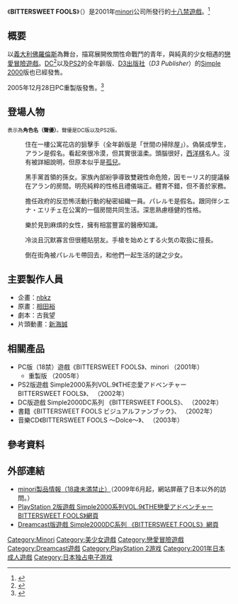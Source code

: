 {{Proofreader needed|ja|BITTERSWEET FOOLS}}
{{Infobox animanga/Headerofja
|標題= BITTERSWEET FOOLS
|圖像= BITTERSWEET FOOLS game cover.jpg
|尺寸= 
|說明= BITTERSWEET FOOLS遊戲封面
|日文名稱= ビタースウィート フールズ
|英文名稱= BITTERSWEET FOOLS
|假名= 
|羅馬字= 
|類型= 
}}
{{Infobox animanga/Game
|標題= BITTERSWEET FOOLS 
|遊戲類型= [[戀愛冒險遊戲|戀愛冒險遊戲]] 
|使用平臺= CD-ROM<br />Dreamcast<br />PlayStation2
|最低配備= 
|推薦配備= 
|遊戲引擎= 
|修正檔= 
|開發團隊= [[minori|minori]]（PC版）<br />HuneX（DC版、PS2版）
|代理商= minori（PC版）<br />D3出版社（DC版、PS2版）
|製作人=
|腳本= 古我望
|音樂= 
|監製= 
|人物設定=  
|遊戲人數= 
|發售日= 2001年8月31日（PC初回版）<br />2002年8月29日（DC版）<br />2002年（PS2版）<br />2005年12月28日（PC重製版）
|啟用時期= 
|售價= 
|銷售數量= 
|對象年齡= 18歲以上（PC版）<br />全年齡（DC版、PS2版）
|周邊界面=
|內容圖片= 
|名字變更= 
|結局數= 
|記錄檔數= 
|記錄檔容量= 
|快速記錄= 
|快速讀取= 
|繼續遊戲= 
|畫面尺寸= 
|全螢幕表示模式= 
|音樂形式= 
|角色配音= 
|訊息回顧= 
|CG模式= 有
|音樂模式=  
|回憶模式=  
|訊息略過=  
|自動模式= 
|其他= 
}}
{{Infobox animanga/Footerofja}}

《'''BITTERSWEET FOOLS'''》（{{lang|ja|ビタースウィート フールズ}}）是2001年[[minori|minori]]公司所發行的[[日本成人遊戲|十八禁遊戲]]。<ref>{{cite web|url=http://www.getchu.com/soft.phtml?id=6604|title=BITTERSWEET FOOLS 初回版|publisher=Getchu.com|accessdate=2015年4月17日|language=ja|archive-date=2015年4月17日|archive-url=https://web.archive.org/web/20150417024807/http://www.getchu.com/soft.phtml?id=6604|dead-url=no}}</ref>

== 概要 ==
以[[義大利|義大利]][[佛羅倫斯|佛羅倫斯]]為舞台，描寫展開攸關性命戰鬥的青年，與純真的少女相遇的[[戀愛冒險遊戲|戀愛冒險遊戲]]。[[Dreamcast|DC]]<ref>{{cite web|url=http://www.amazon.co.jp/dp/B0000694RA/|title=SIMPLE2000シリーズ DC Vol.01 BITTERSWEET FOOLS THE 恋愛アドベンチャー|publisher=[[Amazon.co.jp|Amazon.co.jp]]|accessdate=2015年5月4日|language=ja|archive-date=2019年9月19日|archive-url=https://web.archive.org/web/20190919065727/https://www.amazon.co.jp/dp/B0000694RA/|dead-url=no}}</ref>以及[[PlayStation_2|PS2]]的全年齡版、[[D3出版社|D3出版社]]（''D3 Publisher''）的[[Simple系列|Simple 2000]]版也已經發售。

2005年12月28日PC重製版發售。<ref>{{cite web|url=http://www.getchu.com/soft.phtml?id=214261|title=BITTERSWEET FOOLS　リパッケージ版|publisher=Getchu.com|accessdate=2015年4月17日|language=ja|archive-date=2015年4月17日|archive-url=https://web.archive.org/web/20150417041229/http://www.getchu.com/soft.phtml?id=214261|dead-url=no}}</ref>

== 登場人物 ==
<span style="font-size:smaller;">表示為'''角色名（聲優）'''。聲優是DC版以及PS2版。</span>
;{{nihongo|アラン|聲優：[[鶴博幸|鶴博幸]]}}
:住在一樓公寓花店的狙擊手（全年齡版是「世間の掃除屋」）。偽裝成學生，アラン是假名。看起來很冷漠，但其實很溫柔。頭腦很好，[[國際象棋|西洋棋]]名人。沒有被詳細說明，但原本似乎是[[孤兒|孤兒]]。

;{{nihongo|ティ|聲優：[[倖月美和|倖月美和]]}}
:黑手黨首領的孫女。家族內部紛爭導致雙親性命危險，因モーリス的提議躲在アラン的房間。明亮純粹的性格且禮儀端正。體育不錯，但不善於家務。

;{{nihongo|パレルモ|聲優：[[濱田賢二|浜田賢二]]}}
:擔任政府的反恐怖活動行動的秘密組織一員。パレルモ是假名。跟同伴シエナ・エリチェ在公寓的一個房間共同生活。深思熟慮穩健的性格。

;{{nihongo|シエナ|聲優：[[淺野琉璃|浅野るり]]}}
:樂於見到麻煩的女性，擁有相當豐富的醫療知識。

;{{nihongo|エリチェ|聲優：[[奥田啓人|奥田啓人]]}}
:冷淡且沉默寡言但很體貼朋友。手槍を始めとする火気の取扱に擅長。

;{{nihongo|レーニエ|聲優：[[長谷川智子|長谷川智子]]}}
:倒在街角被パレルモ帶回去，和他們一起生活的謎之少女。

== 主要製作人員 ==
* 企畫：[[酒井伸和|nbkz]]
* 原畫：[[相田裕|相田裕]]
* 劇本：古我望
* 片頭動畫：[[新海誠|新海誠]]

== 相關產品 ==
* PC版（18禁）遊戲《BITTERSWEET FOOLS》、minori （2001年）
** 重製版 （2005年）
* PS2版遊戲 Simple2000系列VOL.9《THE恋愛アドベンチャー BITTERSWEET FOOLS》、{{nihongo|D3出版社|ディースリーパブリッシャー}} （2002年）
* DC版遊戲 Simple2000DC系列 《BITTERSWEET FOOLS》、{{nihongo|D3出版社|ディースリーパブリッシャー}} （2002年）
* 書籍《BITTERSWEET FOOLS ビジュアルファンブック》、{{nihongo|[[SoftBank_Creative|SoftBank Publishing]]|ソフトバンクパブリッシング}} （2002年）
* 音樂CD《BITTERSWEET FOOLS ～Dolce～》、{{nihongo|TWOFIVE RECORD|ツーファイブレコード}} （2003年）

==參考資料==
{{reflist}}

== 外部連結 ==
*[https://web.archive.org/web/20090505215105/http://www.minori.ph/ minori製品情報（18歳未満禁止）]（2009年6月起，網站屏蔽了日本以外的訪問。）{{ja icon}}
*[http://www.d3p.co.jp/s_20/s20_009.html PlayStation 2版遊戲 Simple2000系列VOL.9《THE戀愛アドベンチャー BITTERSWEET FOOLS》網頁]{{Wayback|url=http://www.d3p.co.jp/s_20/s20_009.html |date=20150923212328 }}{{ja icon}} 
*[http://www.d3p.co.jp/s_20dc/s20dc_001.html Dreamcast版遊戲 Simple2000DC系列 《BITTERSWEET FOOLS》網頁]{{Wayback|url=http://www.d3p.co.jp/s_20dc/s20dc_001.html |date=20150923212340 }}{{ja icon}} 

{{minori}}

[[Category:Minori|Category:Minori]]
[[Category:美少女遊戲|Category:美少女遊戲]]
[[Category:戀愛冒險遊戲|Category:戀愛冒險遊戲]]
[[Category:Dreamcast遊戲|Category:Dreamcast遊戲]]
[[Category:PlayStation_2游戏|Category:PlayStation 2游戏]]
[[Category:2001年日本成人遊戲|Category:2001年日本成人遊戲]]
[[Category:日本独占电子游戏|Category:日本独占电子游戏]]
